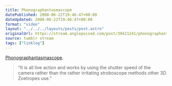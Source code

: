 ```yaml
---
title: Phonographantasmascope
datePublished: 2008-06-22T19:46:47+00:00
dateUpdated: 2008-06-22T19:46:47+00:00
format: "video"
layout: "../../../layouts/posts/post.astro"
originalUrl: https://stream.anglepoised.com/post/39421241/phonographantasmascope-it-is-all-live-action
source: tumblr stream
tags: ["linklog"]
---
```



<YouTube id="https://www.youtube.com/watch?v=to99C-0cLGE" />

[Phonographantasmascope][1].

> &ldquo;It is all live action and works by using the shutter speed of the camera rather than the rather irritating stroboscope methods other 3D Zoetropes use.&rdquo;

[1]: https://www.youtube.com/watch?v=to99C-0cLGE
